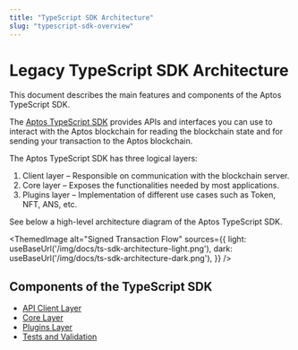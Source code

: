 ```yaml
---
title: "TypeScript SDK Architecture"
slug: "typescript-sdk-overview"
---
```


# Legacy TypeScript SDK Architecture


This document describes the main features and components of the Aptos TypeScript SDK.

The [Aptos TypeScript SDK](https://github.com/aptos-labs/aptos-core/tree/main/ecosystem/typescript/sdk) provides APIs and interfaces you can use to interact with the Aptos blockchain for reading the blockchain state and for sending your transaction to the Aptos blockchain.

The Aptos TypeScript SDK has three logical layers:

1. Client layer – Responsible on communication with the blockchain server.
2. Core layer – Exposes the functionalities needed by most applications.
3. Plugins layer – Implementation of different use cases such as Token, NFT, ANS, etc.

See below a high-level architecture diagram of the Aptos TypeScript SDK.

<ThemedImage
alt="Signed Transaction Flow"
sources={{
    light: useBaseUrl('/img/docs/ts-sdk-architecture-light.png'),
    dark: useBaseUrl('/img/docs/ts-sdk-architecture-dark.png'),
  }}
/>

## Components of the TypeScript SDK

- [API Client Layer](./sdk-client-layer.md)
- [Core Layer](./sdk-core-layer.md)
- [Plugins Layer](./sdk-plugins-layer.md)
- [Tests and Validation](./sdk-tests.md)
